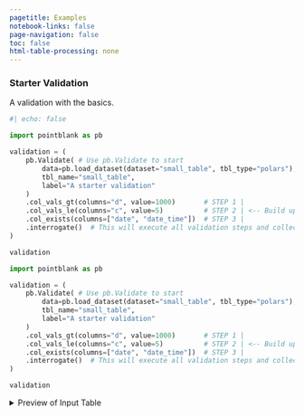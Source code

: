 ```yaml
---
pagetitle: Examples
notebook-links: false
page-navigation: false
toc: false
html-table-processing: none
---
```


### Starter Validation

A validation with the basics.

```python
#| echo: false

import pointblank as pb

validation = (
    pb.Validate( # Use pb.Validate to start
        data=pb.load_dataset(dataset="small_table", tbl_type="polars"),
        tbl_name="small_table",
        label="A starter validation"
    )
    .col_vals_gt(columns="d", value=1000)       # STEP 1 |
    .col_vals_le(columns="c", value=5)          # STEP 2 | <-- Build up a validation plan
    .col_exists(columns=["date", "date_time"])  # STEP 3 |
    .interrogate()  # This will execute all validation steps and collect intel
)

validation
```

```python
import pointblank as pb

validation = (
    pb.Validate( # Use pb.Validate to start
        data=pb.load_dataset(dataset="small_table", tbl_type="polars"),
        tbl_name="small_table",
        label="A starter validation"
    )
    .col_vals_gt(columns="d", value=1000)       # STEP 1 |
    .col_vals_le(columns="c", value=5)          # STEP 2 | <-- Build up a validation plan
    .col_exists(columns=["date", "date_time"])  # STEP 3 |
    .interrogate()  # This will execute all validation steps and collect intel
)

validation
```

<details>
<summary>Preview of Input Table</summary>

```python
# | echo: false
pb.preview(pb.load_dataset(dataset="small_table"), n_head=20, n_tail=20)
```

</details>
